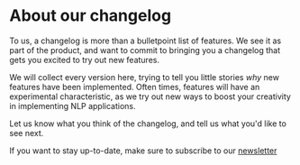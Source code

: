 
# About our changelog

To us, a changelog is more than a bulletpoint list of features. We see it as part of the product, and want to commit to bringing you a changelog that gets you excited to try out new features.

We will collect every version here, trying to tell you little stories _why_ new features have been implemented. Often times, features will have an experimental characteristic, as we try out new ways to boost your creativity in implementing NLP applications.

Let us know what you think of the changelog, and tell us what you'd like to see next.

If you want to stay up-to-date, make sure to subscribe to our [newsletter](/newsletter)

<Resources />
